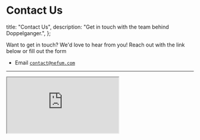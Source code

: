 # Contact Us

  title: "Contact Us",
  description: "Get in touch with the team behind Doppelganger.",
};

Want to get in touch? We'd love to hear from you! Reach out with the link below or fill out the form

- Email [`contact@nefum.com`](mailto:contact@nefum.com)

<hr className="my-8" />

<iframe
  src="https://forms.gle/HZkwuxH9JmHsyU4e8"
  className="w-full min-h-[80vh]"
/>
